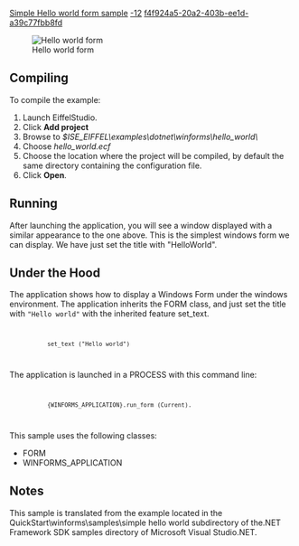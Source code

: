 [[Property:title|Simple Hello world form sample]]
[[Property:weight|-12]]
[[Property:uuid|f4f924a5-20a2-403b-ee1d-a39c77fbb8fd]]
<div> 
[[Image:simple-hello-world|Hello world form]]  
</div>
==Compiling==

To compile the example:   
# Launch EiffelStudio.
# Click '''Add project'''
# Browse to ''$ISE_EIFFEL\examples\dotnet\winforms\hello_world\''
# Choose ''hello_world.ecf''
# Choose the location where the project will be compiled, by default the same directory containing the configuration file.
# Click '''Open'''.


==Running==

After launching the application, you will see a window displayed with a similar appearance to the one above. This is the simplest windows form we can display. We have just set the title with "HelloWorld". 



==Under the Hood==

The application shows how to display a Windows Form under the windows environment. The application inherits the <span><eiffel>FORM</eiffel></span> class, and just set the title with <span><code>"Hello world"</code></span> with the inherited feature <span><eiffel>set_text</eiffel></span>. 
<code>
            set_text ("Hello world")
</code>

The application is launched in a <eiffel>PROCESS</eiffel> with this command line:
<code>
            {WINFORMS_APPLICATION}.run_form (Current).
</code>

This sample uses the following classes:
*  <span><eiffel>FORM</eiffel></span> 
* <eiffel>WINFORMS_APPLICATION</eiffel>

==Notes==

This sample is translated from the example located in the QuickStart\winforms\samples\simple hello world subdirectory of the.NET Framework SDK samples directory of Microsoft Visual Studio.NET. 








